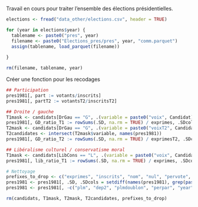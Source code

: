 Travail en cours pour traiter l'ensemble des élections présidentielles.

```r
elections <- fread("data_other/elections.csv", header = TRUE)

for (year in elections$year) {
  tablename <- paste0("pres", year) 
  filename <- paste0("Elections_pres/pres", year, "comm.parquet")
  assign(tablename, load_parquet(filename))
  
}

rm(filename, tablename, year)
```

Créer une fonction pour les recodages

```r
## Participation
pres1981[, part := votants/inscrits]
pres1981[, partT2 := votantsT2/inscritsT2]

## Droite / gauche
T1mask <- candidats[DrGau == "G", .(variable = paste0("voix", Candidat))]
pres1981[, GD_ratio_T1 := rowSums(.SD, na.rm = TRUE) / exprimes, .SDcols = T1mask$variable]
T2mask <- candidats[DrGau == "G", .(variable = paste0("voixT2", Candidat))]
T2candidates <- intersect(T2mask$variable, names(pres1981))
pres1981[, GD_ratio_T2 := rowSums(.SD, na.rm = TRUE) / exprimesT2, .SDcols = T2candidates]

## Libéralisme culturel / conservatisme moral
T1mask <- candidats[LibCons == "L", .(variable = paste0("voix", Candidat))]
pres1981[, lib_ratio_T1 := rowSums(.SD, na.rm = TRUE) / exprimes, .SDcols = T1mask$variable]

# Nettoyage
prefixes_to_drop <- c("exprimes", "inscrits", "nom", "nul", "pervote", "ppar", "pvoix", "pvote", "voix", "vot")
pres1981 <- pres1981[, .SD, .SDcols = setdiff(names(pres1981), grep(paste0("^", paste(prefixes_to_drop, collapse = "|")), names(pres1981), value = TRUE))]
pres1981 <- pres1981[, -c("plm", "dep2", "plmdoublon", "perpar", "year")]

rm(candidats, T1mask, T2mask, T2candidates, prefixes_to_drop)
```

